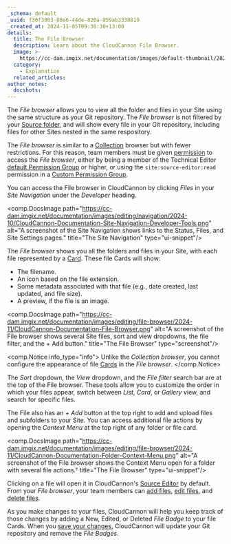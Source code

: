 ```yaml
---
_schema: default
_uuid: f36f3803-88e6-44de-820a-859ab3330819
_created_at: 2024-11-05T09:36:30+13:00
details:
  title: The File Browser
  description: Learn about the CloudCannon File Browser.
  image: >-
    https://cc-dam.imgix.net/documentation/images/default-thumbnail/2023-Q4/CloudCannon-Documentation-Thumbnail.png
  category:
    - Explanation
  related_articles:
author_notes:
  docshots:
---
```

The *File browser* allows you to view all the folder and files in your Site using the same structure as your Git repository. The *File browser* is not filtered by your [Source folder](/documentation/articles/what-is-the-cloudcannon-configuration-file/#the-source-folder), and will show every file in your Git repository, including files for other Sites nested in the same respository.

The *File browser* is similar to a [Collection](/documentation/articles/what-is-a-collection/) browser but with fewer restrictions. For this reason, team members must be given [permission](/documentation/articles/what-are-permission-groups/) to access the *File browser*, either by being a member of the Technical Editor [default Permission Group](/documentation/articles/what-are-default-permission-groups/) or higher, or using the `site:source-editor:read` permission in a [Custom Permission Group](/documentation/articles/what-are-custom-permission-groups/).

You can access the File browser in CloudCannon by clicking *Files* in your *Site Navigation* under the *Developer* heading.

<comp.DocsImage path="https://cc-dam.imgix.net/documentation/images/editing/navigation/2024-10/CloudCannon-Documentation-Site-Navigation-Developer-Tools.png" alt="A screenshot of the Site Navigation shows links to the Status, Files, and Site Settings pages." title="The Site Navigation" type="ui-snippet"/>

The *File browser* shows you all the folders and files in your Site, with each file represented by a [Card](/documentation/articles/what-are-cards/). These file Cards will show:

* The filename.
* An icon based on the file extension.
* Some metadata associated with that file (e.g., date created, last updated, and file size).
* A preview, if the file is an image.

<comp.DocsImage path="https://cc-dam.imgix.net/documentation/images/editing/file-browser/2024-11/CloudCannon-Documentation-File-Browser.png" alt="A screenshot of the File browser shows several Site files, sort and view dropdowns, the file filter, and the + Add button." title="The File Browser" type="screenshot"/>

<comp.Notice info_type="info">
  Unlike the *Collection browser*, you cannot configure the appearance of file [Cards](/documentation/articles/what-are-cards/) in the *File browser*.
</comp.Notice>

The *Sort* dropdown, the *View* dropdown, and the *File filter* search bar are at the top of the File browser. These tools allow you to customize the order in which your files appear, switch between *List*, *Card*, or *Gallery* view, and search for specific files.

The File also has an *\+ Add* button at the top right to add and upload files and subfolders to your Site. You can access additional file actions by opening the *Context Menu* at the top right of any folder or file card.

<comp.DocsImage path="https://cc-dam.imgix.net/documentation/images/editing/file-browser/2024-11/CloudCannon-Documentation-Folder-Context-Menu.png" alt="A screenshot of the File browser shows the Context Menu open for a folder with several file actions." title="The File Browser" type="ui-snippet"/>

Clicking on a file will open it in CloudCannon's [Source Editor](/documentation/articles/the-source-editor/) by default. From your *File browser*, your team members can [add files](/documentation/articles/add-a-file/), [edit files](/documentation/articles/edit-your-files/), and [delete files](/documentation/articles/delete-a-file/).

As you make changes to your files, CloudCannon will help you keep track of those changes by adding a New, Edited, or Deleted *File Badge* to your file Cards. When you [save your changes](https://cloudcannon.com/documentation/articles/save-your-changes/), CloudCannon will update your Git repository and remove the *File Badges*.